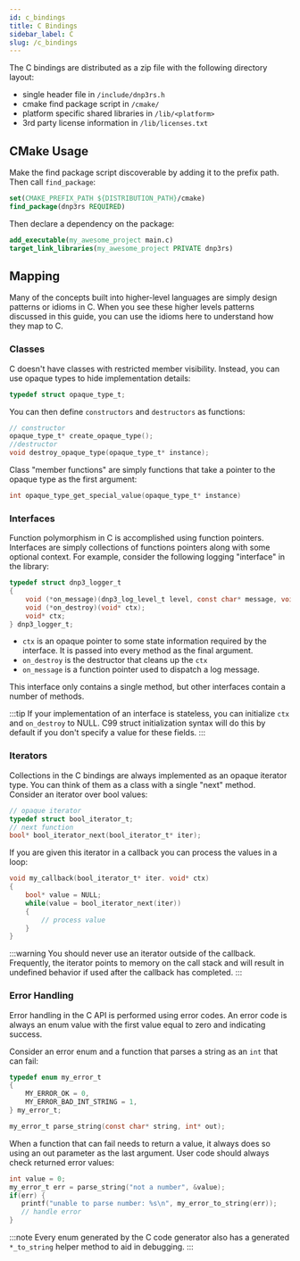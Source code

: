 ```yaml
---
id: c_bindings
title: C Bindings
sidebar_label: C
slug: /c_bindings
---
```



The C bindings are distributed as a zip file with the following directory layout:

* single header file in `/include/dnp3rs.h`
* cmake find package script in `/cmake/`
* platform specific shared libraries in `/lib/<platform>`
* 3rd party license information in `/lib/licenses.txt`

## CMake Usage

Make the find package script discoverable by adding it to the prefix path. Then call `find_package`:

```cmake
set(CMAKE_PREFIX_PATH ${DISTRIBUTION_PATH}/cmake)
find_package(dnp3rs REQUIRED)
```

Then declare a dependency on the package:

```cmake
add_executable(my_awesome_project main.c)
target_link_libraries(my_awesome_project PRIVATE dnp3rs)
```

## Mapping

Many of the concepts built into higher-level languages are simply design patterns or idioms in C. When you see these higher levels patterns
discussed in this guide, you can use the idioms here to understand how they map to C.

### Classes

C doesn't have classes with restricted member visibility. Instead, you can use opaque types to hide implementation details:

```c
typedef struct opaque_type_t;
```

You can then define `constructors` and `destructors` as functions:

```c
// constructor
opaque_type_t* create_opaque_type();
//destructor
void destroy_opaque_type(opaque_type_t* instance);
```

Class "member functions" are simply functions that take a pointer to the opaque type as the first argument:

```c
int opaque_type_get_special_value(opaque_type_t* instance)
```

### Interfaces

Function polymorphism in C is accomplished using function pointers. Interfaces are simply collections of functions pointers
along with some optional context. For example, consider the following logging "interface" in the library:

```c
typedef struct dnp3_logger_t
{
    void (*on_message)(dnp3_log_level_t level, const char* message, void* ctx);
    void (*on_destroy)(void* ctx);
    void* ctx;
} dnp3_logger_t;
```

* `ctx` is an opaque pointer to some state information required by the interface. It is passed into every method as the final argument.
* `on_destroy` is the destructor that cleans up the `ctx`
* `on_message` is a function pointer used to dispatch a log message.

This interface only contains a single method, but other interfaces contain a number of methods.

:::tip
If your implementation of an interface is stateless, you can initialize `ctx` and `on_destroy` to NULL. C99 struct initialization syntax
will do this by default if you don't specify a value for these fields.
:::

### Iterators

Collections in the C bindings are always implemented as an opaque iterator type. You can think of them as a class with a single "next"
method. Consider an iterator over bool values:

```c
// opaque iterator
typedef struct bool_iterator_t;
// next function
bool* bool_iterator_next(bool_iterator_t* iter);
```

If you are given this iterator in a callback you can process the values in a loop:

```c
void my_callback(bool_iterator_t* iter. void* ctx)
{
    bool* value = NULL;
    while(value = bool_iterator_next(iter))
    {
        // process value
    }
}
```

:::warning
You should never use an iterator outside of the callback. Frequently, the iterator points to memory on the call stack
and will result in undefined behavior if used after the callback has completed.
:::

### Error Handling

Error handling in the C API is performed using error codes. An error code is always an enum value with the first value equal to zero and
indicating success.

Consider an error enum and a function that parses a string as an `int` that can fail:

```c
typedef enum my_error_t
{
    MY_ERROR_OK = 0,
    MY_ERROR_BAD_INT_STRING = 1,
} my_error_t;

my_error_t parse_string(const char* string, int* out);
```

When a function that can fail needs to return a value, it always does so using an out parameter as the last argument. User code should always check
returned error values:

```c
int value = 0;
my_error_t err = parse_string("not a number", &value);
if(err) {
   printf("unable to parse number: %s\n", my_error_to_string(err));
   // handle error
}
```

:::note
Every enum generated by the C code generator also has a generated `*_to_string` helper method to aid in debugging.
:::




